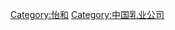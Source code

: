 {{Commonscat|Dairy Farm International Holdings}}

[[Category:怡和|Category:怡和]]
[[Category:中国乳业公司|Category:中国乳业公司]]